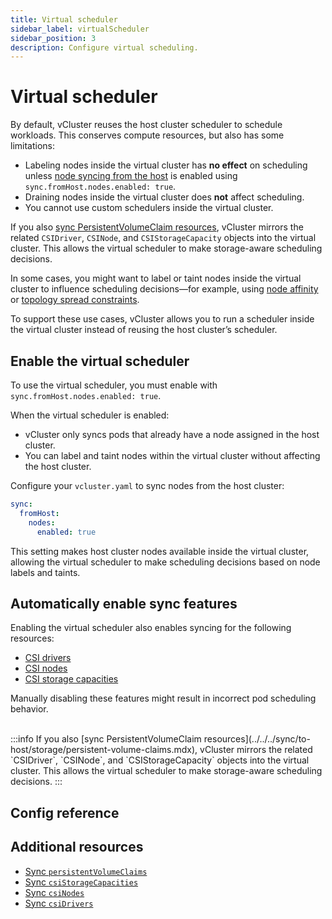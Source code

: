 ```yaml
---
title: Virtual scheduler
sidebar_label: virtualScheduler
sidebar_position: 3
description: Configure virtual scheduling.
---
```



<!-- vale off -->

# Virtual scheduler

By default, vCluster reuses the host cluster scheduler to schedule workloads. This conserves compute resources, but also has some limitations:

- Labeling nodes inside the virtual cluster has **no effect** on scheduling unless [node syncing from the host](../../../sync/from-host/nodes) is enabled using `sync.fromHost.nodes.enabled: true`.
- Draining nodes inside the virtual cluster does **not** affect scheduling.
- You cannot use custom schedulers inside the virtual cluster.

If you also [sync PersistentVolumeClaim resources](../../../sync/to-host/storage/persistent-volume-claims.mdx), vCluster mirrors the related `CSIDriver`, `CSINode`, and `CSIStorageCapacity` objects into the virtual cluster. This allows the virtual scheduler to make storage-aware scheduling decisions.

In some cases, you might want to label or taint nodes inside the virtual cluster to influence scheduling decisions—for example, using [node affinity](https://kubernetes.io/docs/concepts/scheduling-eviction/assign-pod-node/#affinity-and-anti-affinity) or [topology spread constraints](https://kubernetes.io/docs/concepts/workloads/pods/pod-topology-spread-constraints/).

To support these use cases, vCluster allows you to run a scheduler inside the virtual cluster instead of reusing the host cluster’s scheduler.

## Enable the virtual scheduler

To use the virtual scheduler, you must enable with `sync.fromHost.nodes.enabled: true`.

When the virtual scheduler is enabled:

- vCluster only syncs pods that already have a node assigned in the host cluster.
- You can label and taint nodes within the virtual cluster without affecting the host cluster.

Configure your `vcluster.yaml` to sync nodes from the host cluster:

```yaml
sync:
  fromHost:
    nodes:
      enabled: true
```

This setting makes host cluster nodes available inside the virtual cluster, allowing the virtual scheduler to make scheduling decisions based on node labels and taints.

## Automatically enable sync features

Enabling the virtual scheduler also enables syncing for the following resources:

- [CSI drivers](../../../sync/from-host/csi-drivers.mdx)
- [CSI nodes](../../..//sync/from-host/csi-nodes.mdx)
- [CSI storage capacities](../../../sync/from-host/csi-storage-capacities.mdx)

Manually disabling these features might result in incorrect pod scheduling behavior.

<br/>
:::info
If you also [sync PersistentVolumeClaim resources](../../../sync/to-host/storage/persistent-volume-claims.mdx), vCluster mirrors the related `CSIDriver`, `CSINode`, and `CSIStorageCapacity` objects into the virtual cluster. This allows the virtual scheduler to make storage-aware scheduling decisions.
:::

## Config reference

<VirtualSchedulerConfig/>

## Additional resources

- [Sync `persistentVolumeClaims`](../../../sync/to-host/storage/persistent-volume-claims.mdx)
- [Sync `csiStorageCapacities`](../../../sync/from-host/csi-storage-capacities.mdx)
- [Sync `csiNodes`](../../../sync/from-host/csi-nodes.mdx)
- [Sync `csiDrivers`](../../../sync/from-host/csi-drivers.mdx)
